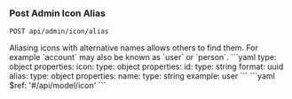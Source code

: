 ### Post Admin Icon Alias

```
POST api/admin/icon/alias
```

<Tabs>
  <Tab title='Description'>
    Aliasing icons with alternative names allows others to find them. For example `account` may also be known as `user` or `person`.
  </Tab>
  <Tab title='Request'>
    ```yaml
    type: object
    properties:
      icon:
        type: object
        properties:
          id:
            type: string
            format: uuid
      alias:
        type: object
        properties:
          name:
            type: string
            example: user
    ```
  </Tab>
  <Tab title='Response'>
    ```yaml
    $ref: '#/api/model/icon'
    ```
  </Tab>
</Tabs>